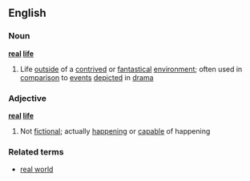 ==English==
===Noun===
{{wikipedia}}
'''[[real]] [[life]]'''
#Life [[outside]] of a [[contrive]]d or [[fantastical]] [[environment]]; often used in [[comparison]] to [[event]]s [[depict]]ed in [[drama]]
===Adjective===
'''[[real]] [[life]]'''
#Not [[fictional]]; actually [[happening]] or [[capable]] of happening
===Related terms===
*[[real world]]